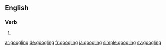 {{also|Googling}}
==English==

===Verb===
{{head|en|present participle}}

# {{present participle of|google|lang=en|nocat=1}}

[[ar:googling]]
[[de:googling]]
[[fr:googling]]
[[ja:googling]]
[[simple:googling]]
[[sv:googling]]